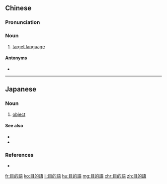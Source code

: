 {{also|目的语}}
==Chinese==
{{zh-forms|s=目的语|type=21}}

===Pronunciation===
{{zh-pron
|m=mùdìyǔ
|cat=n
}}

===Noun===
{{zh-noun}}

# [[target language]]

====Antonyms====
* {{zh-l|原語}}

----

==Japanese==
{{ja-kanjitab|もく|てき|ご|yomi=on}}

===Noun===
{{ja-noun|もくてきご}}

# {{lb|ja|grammar|sort=もくてきご}} [[object]]

====See also====
* {{ja-r|主語|しゅご|gloss=subject}}
* {{ja-r|述語|じゅつご|gloss=predicate}}

===References===
* {{R:Shogakukan}}

[[fr:目的語]]
[[ko:目的語]]
[[li:目的語]]
[[hu:目的語]]
[[mg:目的語]]
[[chr:目的語]]
[[zh:目的語]]